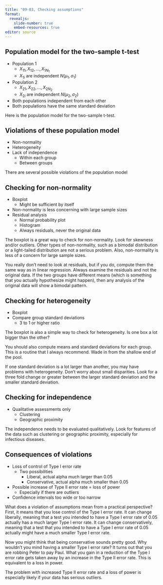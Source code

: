 ```yaml
---
title: "09-03, Checking assumptions"
format: 
  revealjs:
    slide-number: true
    embed-resources: true
editor: source
---
```


## Population model for the two-sample t-test

-   Population 1
    -   $X_{11},X_{12},...,X_{1N_1}$
    -   $X_{1i}$ are independent $N(\mu_1,\sigma_1)$
-   Population 2
    -   $X_{21},X_{22},...,X_{2N_2}$
    -   $X_{2i}$ are independent $N(\mu_2,\sigma_2)$
-   Both populations independent from each other
-   Both populations have the same standard deviation

:::notes
Here is the population model for the two-sample t-test. 
:::

## Violations of these population model

-   Non-normality
-   Heterogeneity
-   Lack of independence
    -   Within each group
    -   Between groups
    
:::notes
There are several possible violations of the population model
:::
    
## Checking for non-normality

-   Boxplot
    -   Might be sufficient by itself
-   Non-normality is less concerning with large sample sizes
-   Residual analysis
    -   Normal probability plot
    -   Histogram
    -   Always residuals, never the original data

:::notes
The boxplot is a great way to check for non-normality. Look for skewness and/or outliers. Other types of non-normality, such as a bimodal distribution or a light-tailed distribution are not a serious problem. Also, non-normality is less of a concern for large sample sizes.

You really don't need to look at residuals, but if you do, compute them the same way as in linear regression. Always examine the residuals and not the original data. If the two groups have different means (which is something that you actually hypothesize might happen), then any analysis of the original data will show a bimodal pattern.
:::

## Checking for heterogeneity

-   Boxplot
-   Compare group standard deviations
    -   3 to 1 or higher ratio
    
:::notes
The boxplot is also a simple way to check for heterogeneity. Is one box a lot bigger than the other?

You should also compute means and standard deviations for each group. This is a routine that I always recommend. Wade in from the shallow end of the pool. 

If one standard deviation is a lot larger than another, you may have problems with heterogeneity. Don't worry about small disparities. Look for a three fold change or greater between the larger standard deviation and the smaller standard deviation.
:::
    
## Checking for independence

-   Qualitative assessments only
    -   Clustering
    -   Geographic proximity


:::notes
The independence needs to be evaluated qualitatively. Look for features of the data such as clustering or geographic proximity, especially for infectious diseases.
:::
  
## Consequences of violations

-   Loss of control of Type I error rate
    -   Two possibilities
        -   Liberal, actual alpha much larger than 0.05
        -   Conservative, actual alpha much smaller than 0.05
-   Possible increase of Type II error rate = loss of power
    -   Especially if there are outliers
-   Confidence intervals too wide or too narrow

:::notes
What does a violation of assumptions mean from a practical perspective? First, it means that you lose control of the Type I error rate. It can change liberally, meaning that a test you intended to have a Type I error rate of 0.05 actually has a much larger Type I error rate. It can change conservatively, meaning that a test that you intended to have a Type I error rate of 0.05 actually might have a much smaller Type I error rate. 

Now you might think that being conservative sounds pretty good. Why wouldn't you mind having a smaller Type I error rate? It turns out that you are robbing Peter to pay Paul. What you gain in a reduction of the Type I error rate gets taken away by an increase in the Type II error rate. This is equivalent to a loss in power.

The problem with increased Type II error rate and a loss of power is especially likely if your data has serious outliers.
:::